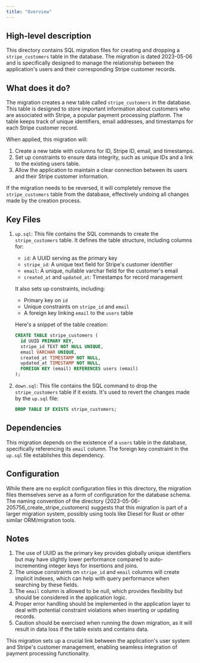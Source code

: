 ```yaml
---
title: "Overview"
---
```


## High-level description
This directory contains SQL migration files for creating and dropping a `stripe_customers` table in the database. The migration is dated 2023-05-06 and is specifically designed to manage the relationship between the application's users and their corresponding Stripe customer records.

## What does it do?
The migration creates a new table called `stripe_customers` in the database. This table is designed to store important information about customers who are associated with Stripe, a popular payment processing platform. The table keeps track of unique identifiers, email addresses, and timestamps for each Stripe customer record.

When applied, this migration will:
1. Create a new table with columns for ID, Stripe ID, email, and timestamps.
2. Set up constraints to ensure data integrity, such as unique IDs and a link to the existing users table.
3. Allow the application to maintain a clear connection between its users and their Stripe customer information.

If the migration needs to be reversed, it will completely remove the `stripe_customers` table from the database, effectively undoing all changes made by the creation process.

## Key Files

1. `up.sql`: This file contains the SQL commands to create the `stripe_customers` table. It defines the table structure, including columns for:
   - `id`: A UUID serving as the primary key
   - `stripe_id`: A unique text field for Stripe's customer identifier
   - `email`: A unique, nullable varchar field for the customer's email
   - `created_at` and `updated_at`: Timestamps for record management

   It also sets up constraints, including:
   - Primary key on `id`
   - Unique constraints on `stripe_id` and `email`
   - A foreign key linking `email` to the `users` table

   Here's a snippet of the table creation:

   ```sql
   CREATE TABLE stripe_customers (
     id UUID PRIMARY KEY,
     stripe_id TEXT NOT NULL UNIQUE,
     email VARCHAR UNIQUE,
     created_at TIMESTAMP NOT NULL,
     updated_at TIMESTAMP NOT NULL,
     FOREIGN KEY (email) REFERENCES users (email)
   );
   ```

2. `down.sql`: This file contains the SQL command to drop the `stripe_customers` table if it exists. It's used to revert the changes made by the `up.sql` file:

   ```sql
   DROP TABLE IF EXISTS stripe_customers;
   ```

## Dependencies
This migration depends on the existence of a `users` table in the database, specifically referencing its `email` column. The foreign key constraint in the `up.sql` file establishes this dependency.

## Configuration
While there are no explicit configuration files in this directory, the migration files themselves serve as a form of configuration for the database schema. The naming convention of the directory (2023-05-06-205756_create_stripe_customers) suggests that this migration is part of a larger migration system, possibly using tools like Diesel for Rust or other similar ORM/migration tools.

## Notes
1. The use of UUID as the primary key provides globally unique identifiers but may have slightly lower performance compared to auto-incrementing integer keys for insertions and joins.
2. The unique constraints on `stripe_id` and `email` columns will create implicit indexes, which can help with query performance when searching by these fields.
3. The `email` column is allowed to be null, which provides flexibility but should be considered in the application logic.
4. Proper error handling should be implemented in the application layer to deal with potential constraint violations when inserting or updating records.
5. Caution should be exercised when running the down migration, as it will result in data loss if the table exists and contains data.

This migration sets up a crucial link between the application's user system and Stripe's customer management, enabling seamless integration of payment processing functionality.
